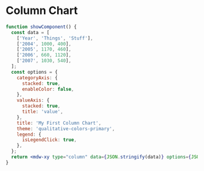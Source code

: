 # Column Chart

```jsx live
function showComponent() {
  const data = [
    ['Year', 'Things', 'Stuff'],
    ['2004', 1000, 400],
    ['2005', 1170, 460],
    ['2006', 660, 1120],
    ['2007', 1030, 540],
  ];
  const options = {
    categoryAxis: {
      stacked: true,
      enableColor: false,
    },
    valueAxis: {
      stacked: true,
      title: 'value',
    },
    title: 'My First Column Chart',
    theme: 'qualitative-colors-primary',
    legend: {
      isLegendClick: true,
    },
  };
  return <mdw-xy type="column" data={JSON.stringify(data)} options={JSON.stringify(options)}></mdw-xy>;
}
```
